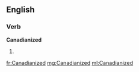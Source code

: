 ==English==

===Verb===
'''Canadianized'''

# {{en-past of|Canadianize}}

[[fr:Canadianized]]
[[mg:Canadianized]]
[[ml:Canadianized]]